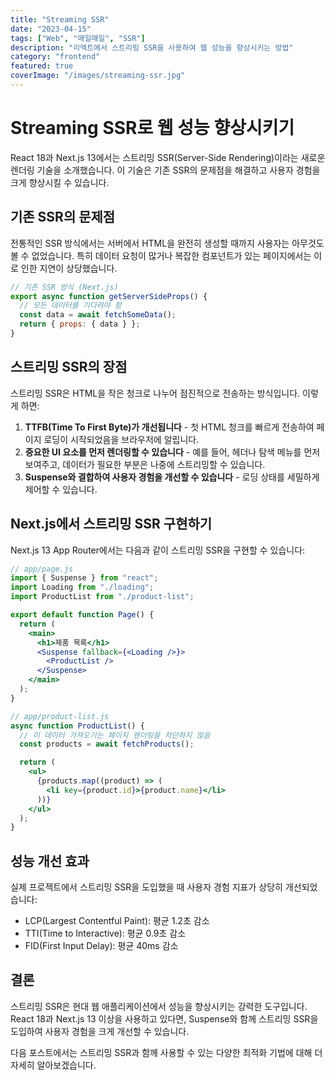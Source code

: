 ```yaml
---
title: "Streaming SSR"
date: "2023-04-15"
tags: ["Web", "매일매일", "SSR"]
description: "리액트에서 스트리밍 SSR을 사용하여 웹 성능을 향상시키는 방법"
category: "frontend"
featured: true
coverImage: "/images/streaming-ssr.jpg"
---
```


# Streaming SSR로 웹 성능 향상시키기

React 18과 Next.js 13에서는 스트리밍 SSR(Server-Side Rendering)이라는 새로운 렌더링 기술을 소개했습니다. 이 기술은 기존 SSR의 문제점을 해결하고 사용자 경험을 크게 향상시킬 수 있습니다.

## 기존 SSR의 문제점

전통적인 SSR 방식에서는 서버에서 HTML을 완전히 생성할 때까지 사용자는 아무것도 볼 수 없었습니다. 특히 데이터 요청이 많거나 복잡한 컴포넌트가 있는 페이지에서는 이로 인한 지연이 상당했습니다.

```jsx
// 기존 SSR 방식 (Next.js)
export async function getServerSideProps() {
  // 모든 데이터를 기다려야 함
  const data = await fetchSomeData();
  return { props: { data } };
}
```

## 스트리밍 SSR의 장점

스트리밍 SSR은 HTML을 작은 청크로 나누어 점진적으로 전송하는 방식입니다. 이렇게 하면:

1. **TTFB(Time To First Byte)가 개선됩니다** - 첫 HTML 청크를 빠르게 전송하여 페이지 로딩이 시작되었음을 브라우저에 알립니다.
2. **중요한 UI 요소를 먼저 렌더링할 수 있습니다** - 예를 들어, 헤더나 탐색 메뉴를 먼저 보여주고, 데이터가 필요한 부분은 나중에 스트리밍할 수 있습니다.
3. **Suspense와 결합하여 사용자 경험을 개선할 수 있습니다** - 로딩 상태를 세밀하게 제어할 수 있습니다.

## Next.js에서 스트리밍 SSR 구현하기

Next.js 13 App Router에서는 다음과 같이 스트리밍 SSR을 구현할 수 있습니다:

```jsx
// app/page.js
import { Suspense } from "react";
import Loading from "./loading";
import ProductList from "./product-list";

export default function Page() {
  return (
    <main>
      <h1>제품 목록</h1>
      <Suspense fallback={<Loading />}>
        <ProductList />
      </Suspense>
    </main>
  );
}

// app/product-list.js
async function ProductList() {
  // 이 데이터 가져오기는 페이지 렌더링을 차단하지 않음
  const products = await fetchProducts();

  return (
    <ul>
      {products.map((product) => (
        <li key={product.id}>{product.name}</li>
      ))}
    </ul>
  );
}
```

## 성능 개선 효과

실제 프로젝트에서 스트리밍 SSR을 도입했을 때 사용자 경험 지표가 상당히 개선되었습니다:

- LCP(Largest Contentful Paint): 평균 1.2초 감소
- TTI(Time to Interactive): 평균 0.9초 감소
- FID(First Input Delay): 평균 40ms 감소

## 결론

스트리밍 SSR은 현대 웹 애플리케이션에서 성능을 향상시키는 강력한 도구입니다. React 18과 Next.js 13 이상을 사용하고 있다면, Suspense와 함께 스트리밍 SSR을 도입하여 사용자 경험을 크게 개선할 수 있습니다.

다음 포스트에서는 스트리밍 SSR과 함께 사용할 수 있는 다양한 최적화 기법에 대해 더 자세히 알아보겠습니다.
